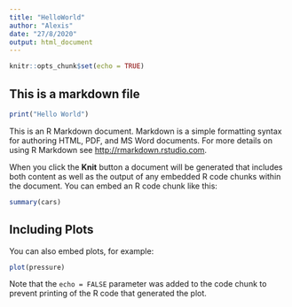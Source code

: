 ```yaml
---
title: "HelloWorld"
author: "Alexis"
date: "27/8/2020"
output: html_document
---
```


```r
knitr::opts_chunk$set(echo = TRUE)
```

## This is a markdown file
```r
print("Hello World")
```

This is an R Markdown document. Markdown is a simple formatting syntax for authoring HTML, PDF, and MS Word documents. For more details on using R Markdown see <http://rmarkdown.rstudio.com>.

When you click the **Knit** button a document will be generated that includes both content as well as the output of any embedded R code chunks within the document. You can embed an R code chunk like this:

```r
summary(cars)
```

## Including Plots

You can also embed plots, for example:

```r
plot(pressure)
```

Note that the `echo = FALSE` parameter was added to the code chunk to prevent printing of the R code that generated the plot.
